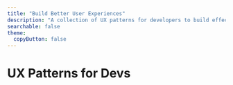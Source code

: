 ```yaml
---
title: "Build Better User Experiences"
description: "A collection of UX patterns for developers to build effective, accessible, and usable UI components."
searchable: false
theme:
  copyButton: false
---
```



# UX Patterns for Devs

<Hero
  lang={props.params.lang}
  title={metadata.title}
  description={metadata.description}
/>

<HomeCTA />

<FeaturedPattern />

<OverviewGrid lang={props.params.lang} />

<SubscribeForm />
